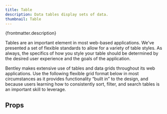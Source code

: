```yaml
---
title: Table
description: Data tables display sets of data.
thumbnail: Table
---
```


<p>{frontmatter.description}</p>

<Placeholder componentPageName='table--basic' />

<LiveExample src='Table.main.jsx'>
  <AllExamples.TableMainExample client:load />
</LiveExample>

Tables are an important element in most web-based applications. We’ve presented a set of flexible standards to allow for a variety of table styles. As always, the specifics of how you style your table should be determined by the desired user experience and the goals of the application.

Bentley makes extensive use of tables and data grids throughout its web applications. Use the following flexible grid format below in most circumstances as it provides functionality “built in” to the design, and because users learning how to consistently sort, filter, and search tables is an important skill to leverage.

## Props

<PropsTable path='@itwin/itwinui-react/esm/core/Table/Table.d.ts' />
